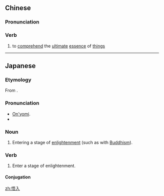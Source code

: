 ==Chinese==
{{zh-forms}}

===Pronunciation===
{{zh-pron
|m=wùrù
|cat=v
}}

===Verb===
{{zh-verb}}

# {{lb|zh|Buddhism}} to [[comprehend]] the [[ultimate]] [[essence]] of [[things]]

----

==Japanese==
{{ja-kanjitab|ご|にゅう|yomi=on}}

===Etymology===
From {{etyl|zhx|ja|sort=こにゅう'}} {{m|zh|悟入}}.

===Pronunciation===
* [[on'yomi|On'yomi]].
* {{IPA|lang=ja|/ɡonʲuː/}}

===Noun===
{{ja-noun|ごにゅう}}

# Entering a stage of [[enlightenment]] (such as with [[Buddhism]]).

===Verb===
{{ja-verb-suru|ごにゅう}}

# Enter a stage of enlightenment.

====Conjugation====
{{ja-suru|ごにゅう}}

[[zh:悟入]]